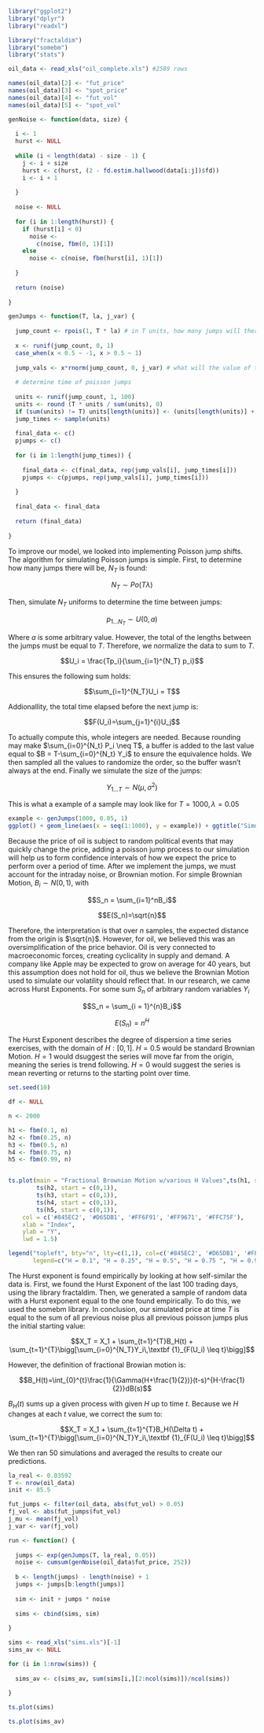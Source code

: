 ```r

library("ggplot2")
library("dplyr")
library("readxl")

library("fractaldim")
library("somebm")
library("stats")

```

```r

oil_data <- read_xls("oil_complete.xls") #2589 rows

names(oil_data)[2] <- "fut_price"
names(oil_data)[3] <- "spot_price"
names(oil_data)[4] <- "fut_vol"
names(oil_data)[5] <- "spot_vol"

```

```r

genNoise <- function(data, size) {
  
  i <- 1
  hurst <- NULL
  
  while (i < length(data) - size - 1) {
    j <- i + size
    hurst <- c(hurst, (2 - fd.estim.hallwood(data[i:j])$fd))
    i <- i + 1
    
  }
  
  noise <- NULL
  
  for (i in 1:length(hurst)) {
    if (hurst[i] < 0)
      noise <-
        c(noise, fbm(0, 1)[1])
    else
      noise <- c(noise, fbm(hurst[i], 1)[1])
    
  }
  
  return (noise)
  
}

```

```r

genJumps <- function(T, la, j_var) {
  
  jump_count <- rpois(1, T * la) # in T units, how many jumps will there be
  
  x <- runif(jump_count, 0, 1)
  case_when(x < 0.5 ~ -1, x > 0.5 ~ 1)
  
  jump_vals <- x*rnorm(jump_count, 0, j_var) # what will the value of the jumps be
  
  # determine time of poisson jumps
  
  units <- runif(jump_count, 1, 100)
  units <- round (T * units / sum(units), 0)
  if (sum(units) != T) units[length(units)] <- (units[length(units)] + T - sum(units))
  jump_times <- sample(units)
  
  final_data <- c()
  pjumps <- c()
  
  for (i in 1:length(jump_times)) {
    
    final_data <- c(final_data, rep(jump_vals[i], jump_times[i]))
    pjumps <- c(pjumps, rep(jump_vals[i], jump_times[i]))
    
  }
  
  final_data <- final_data 
  
  return (final_data)
  
}

```

To improve our model, we looked into implementing Poisson jump shifts. The algorithm for simulating Poisson jumps is simple. First, to determine how many jumps there will be, $N_T$ is found:

$$N_T \sim Po(T\lambda)$$

Then, simulate $N_T$ uniforms to determine the time between jumps: 

$$p_{1...N_T} \sim U(0,a)$$

Where $a$ is some arbitrary value. However, the total of the lengths between the jumps must be equal to $T$. Therefore, we normalize the data to sum to $T$. 

$$U_i = \frac{Tp_i}{\sum_{i=1}^{N_T} p_i}$$

This ensures the following sum holds:

$$\sum_{i=1}^{N_T}U_i = T$$

Addionallity, the total time elapsed before the next jump is:

$$F(U_i)=\sum_{j=1}^{i}U_j$$

To actually compute this, whole integers are needed. Because rounding may make $\sum_{i=0}^{N_t} P_i \neq T$, a buffer is added to the last value equal to $B = T-\sum_{i=0}^{N_t} Y_i$ to ensure the equivalence holds. We then sampled all the values to randomize the order, so the buffer wasn't always at the end. Finally we simulate the size of the jumps: 

$$Y_{1...T} \sim N(\mu,\sigma^2)$$

This is what a example of a sample may look like for $T = 1000, \, \lambda = 0.05$ 


```r

example <- genJumps(1000, 0.05, 1)
ggplot() + geom_line(aes(x = seq(1:1000), y = example)) + ggtitle("Simulated Poisson Jump Process with T = 1000, λ = 0.05") + labs(y="Jump Size", x = "Index")

```

Because the price of oil is subject to random political events that may quickly change the price, adding a poisson jump process to our simulation will help us to form confidence intervals of how we expect the price to perform over a period of time. After we implement the jumps, we must account for the intraday noise, or Brownian motion. For simple Brownian Motion, $B_i \sim N(0,1)$, with

$$S_n = \sum_{i=1}^nB_i$$

$$E(S_n)=\sqrt{n}$$

Therefore, the interpretation is that over $n$ samples, the expected distance from the origin is $\sqrt{n}$. However, for oil, we believed this was an oversimplification of the price behavior. Oil is very connected to macroeconomic forces, creating cyclicality in supply and demand. A company like Apple may be expected to grow on average for 40 years, but this assumption does not hold for oil, thus we believe the Brownian Motion used to simulate our volatility should reflect that. In our research, we came across Hurst Exponents. For some sum $S_n$ of arbitrary random variables $Y_i$

$$S_n = \sum_{i = 1}^{n}B_i$$

$$E(S_n) = n^{H}$$

The Hurst Exponent describes the degree of dispersion a time series exercises, with the domain of $H: [0,1]$. $H = 0.5$ would be standard Brownian Motion. $H = 1$ would dsuggest the series will move far from the origin, meaning the series is trend following. $H = 0$ would suggest the series is mean reverting or returns to the starting point over time. 

```r

set.seed(10)

df <- NULL

n <- 2000

h1 <- fbm(0.1, n)
h2 <- fbm(0.25, n)
h3 <- fbm(0.5, n)
h4 <- fbm(0.75, n)
h5 <- fbm(0.99, n)


ts.plot(main = "Fractional Brownian Motion w/various H Values",ts(h1, start = c(0,1)),
        ts(h2, start = c(0,1)), 
        ts(h3, start = c(0,1)),
        ts(h4, start = c(0,1)),
        ts(h5, start = c(0,1)),
    col = c('#845EC2', '#D65DB1', '#FF6F91', '#FF9671', '#FFC75F'), 
    xlab = "Index", 
    ylab = "Y", 
    lwd = 1.5)

legend("topleft", bty="n", lty=c(1,1), col=c('#845EC2', '#D65DB1', '#FF6F91', '#FF9671', '#FFC75F'),
       legend=c("H = 0.1", "H = 0.25", "H = 0.5", "H = 0.75 ", "H = 0.99"))

```

The Hurst exponent is found empirically by looking at how self-similar the data is. First, we found the Hurst Exponent of the last 100 trading days, using the library fractaldim. Then, we generated a sample of random data with a Hurst exponent equal to the one found empirically. To do this, we used the somebm library. In conclusion, our simulated price at time $T$ is equal to the sum of all previous noise plus all previous poisson jumps plus the initial starting value: 

$$X_T = X_1 + \sum_{t=1}^{T}B_H(t) + \sum_{t=1}^{T}\bigg[\sum_{i=0}^{N_T}Y_i\,\textbf {1}_{F(U_i) \leq t}\bigg]$$

However, the definition of fractional Browian motion is:

$$B_H(t)=\int_{0}^{t}\frac{1}{\Gamma(H+\frac{1}{2})}(t-s)^{H-\frac{1}{2}}dB(s)$$

$B_H(t)$ sums up a given process with given $H$ up to time $t$. Because we $H$ changes at each $t$ value, we correct the sum to:  

$$X_T = X_1 + \sum_{t=1}^{T}B_H(\Delta t) + \sum_{t=1}^{T}\bigg[\sum_{i=0}^{N_T}Y_i\,\textbf {1}_{F(U_i) \leq t}\bigg]$$

We then ran 50 simulations and averaged the results to create our predictions.


```r

la_real <- 0.03592
T <- nrow(oil_data)
init <- 85.5

fut_jumps <- filter(oil_data, abs(fut_vol) > 0.05)
fj_vol <- abs(fut_jumps$fut_vol)
j_mu <- mean(fj_vol)
j_var <- var(fj_vol)

run <- function() {
  
  jumps <- exp(genJumps(T, la_real, 0.05))
  noise <- cumsum(genNoise(oil_data$fut_price, 252))
  
  b <- length(jumps) - length(noise) + 1
  jumps <- jumps[b:length(jumps)]
  
  sim <- init + jumps * noise
  
  sims <- cbind(sims, sim)
  
}

```

```r

sims <- read_xls("sims.xls")[-1]
sims_av <- NULL

for (i in 1:nrow(sims)) {
  
  sims_av <- c(sims_av, sum(sims[i,][2:ncol(sims)])/ncol(sims))
  
}

ts.plot(sims)

ts.plot(sims_av)

```













